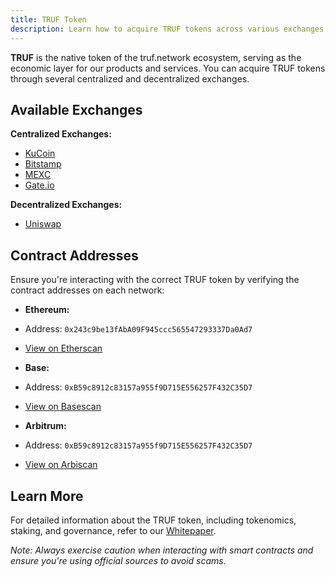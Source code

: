 ---
title: TRUF Token
description: Learn how to acquire TRUF tokens across various exchanges and networks.
---

**TRUF** is the native token of the truf.network ecosystem, serving as the economic layer for our products and services. You can acquire TRUF tokens through several centralized and decentralized exchanges.

## Available Exchanges

**Centralized Exchanges:**

- [KuCoin](https://www.kucoin.com/)
- [Bitstamp](https://www.bitstamp.net/)
- [MEXC](https://www.mexc.com/)
- [Gate.io](https://www.gate.io/)

**Decentralized Exchanges:**

- [Uniswap](https://app.uniswap.org/)

## Contract Addresses

Ensure you're interacting with the correct TRUF token by verifying the contract addresses on each network:

- **Ethereum:**
- Address: `0x243c9be13fAbA09F945ccc565547293337Da0Ad7`
- [View on Etherscan](https://etherscan.io/address/0x243c9be13fAbA09F945ccc565547293337Da0Ad7)

- **Base:**
- Address: `0xB59c8912c83157a955f9D715E556257F432C35D7`
- [View on Basescan](https://basescan.org/address/0xB59c8912c83157a955f9D715E556257F432C35D7)

- **Arbitrum:**
- Address: `0xB59c8912c83157a955f9D715E556257F432C35D7`
- [View on Arbiscan](https://arbiscan.io/address/0xB59c8912c83157a955f9D715E556257F432C35D7)

## Learn More

For detailed information about the TRUF token, including tokenomics, staking, and governance, refer to our [Whitepaper](https://whitepaper.truflation.com/truf-token/overview).

*Note: Always exercise caution when interacting with smart contracts and ensure you're using official sources to avoid scams.*
